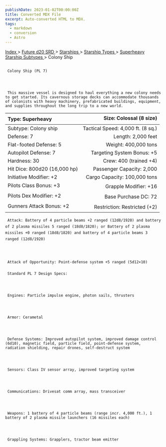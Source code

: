 ```yaml
---
publishDate: 2023-01-02T00:00:00Z
title: Converted MDX File
excerpt: Auto-converted HTML to MDX.
tags:
  - markdown
  - conversion
  - Astro
---
```


[
Index
](-index) >
[
Future d20 SRD
](future-d20-srd-index) >
[
Starships
](future-d20-srd-starships-index) >
[
Starship Types
](future-d20-srd-starships-starship-types-index) >
[
Superheavy Starship Subtypes
](future-d20-srd-starships-starship-types-superheavy-starship-subtypes-index) > Colony Ship

##

     Colony Ship (PL 7)




     This massive vessel is designed to haul everything a new colony needs to get started. Its cavernous storage decks can accommodate thousands of colonists with heavy machinery, prefabricated buildings, equipment, and supplies throughout the long trip to a new world.

| Type: Superheavy             |           Size: Colossal (8 size) |
| :--------------------------- | --------------------------------: |
| Subtype: Colony ship         | Tactical Speed: 4,000 ft. (8 sq.) |
| Defense: 7                   |                Length: 2,000 feet |
| Flat-footed Defense: 5       |              Weight: 400,000 tons |
| Autopilot Defense: 7         |        Targeting System Bonus: +5 |
| Hardness: 30                 |            Crew: 400 (trained +4) |
| Hit Dice: 800d20 (16,000 hp) |         Passenger Capacity: 2,000 |
| Initiative Modifier: +2      |      Cargo Capacity: 100,000 tons |
| Pilots Class Bonus: +3       |             Grapple Modifier: +16 |
| Pilots Dex Modifier: +2      |              Base Purchase DC: 72 |
| Gunners Attack Bonus: +2     |      Restriction: Restricted (+2) |

     Attack: Battery of 4 particle beams +2 ranged (12d8/1920) and battery of 2 plasma missiles 5 ranged (18d8/1820); or Battery of 2 plasma missiles +0 ranged (18d8/1820) and battery of 4 particle beams 3 ranged (12d8/1920)




     Attack of Opportunity: Point-defense system +5 ranged (5d12×10)

###

     Standard PL 7 Design Specs:




     Engines: Particle impulse engine, photon sails, thrusters




     Armor: Cerametal




     Defense Systems: Improved autopilot system, improved damage control (6d10), magnetic field, particle field, point-defense system, radiation shielding, repair drones, self-destruct system




     Sensors: Class IV sensor array, improved targeting system




     Communications: Drivesat comm array, mass transceiver




     Weapons: 1 battery of 4 particle beams (range incr. 4,000 ft.), 1 battery of 2 plasma missile launchers (16 missiles each)




     Grappling Systems: Grapplers, tractor beam emitter
